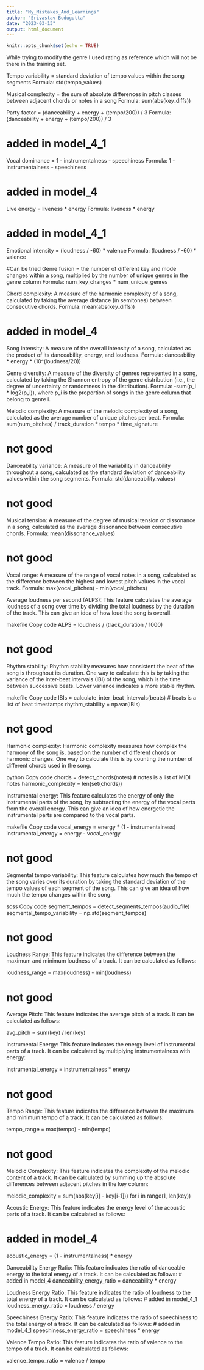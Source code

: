 ---
title: "My_Mistakes_And_Learnings"
author: "Srivastav Budugutta"
date: "2023-03-13"
output: html_document
---

```{r setup, include=FALSE}
knitr::opts_chunk$set(echo = TRUE)
```

While trying to modify the genre I used rating as reference which will not be there in the training set.


Tempo variability = standard deviation of tempo values within the song segments
Formula: std(tempo_values)

Musical complexity = the sum of absolute differences in pitch classes between adjacent chords or notes in a song
Formula: sum(abs(key_diffs))

Party factor = (danceability + energy + (tempo/200)) / 3
Formula: (danceability + energy + (tempo/200)) / 3

# added in model_4_1
Vocal dominance = 1 - instrumentalness - speechiness
Formula: 1 - instrumentalness - speechiness

# added in model_4
Live energy = liveness * energy
Formula: liveness * energy

# added in model_4_1
Emotional intensity = (loudness / -60) * valence
Formula: (loudness / -60) * valence

#Can be tried
Genre fusion = the number of different key and mode changes within a song, multiplied by the number of unique genres in the genre column
Formula: num_key_changes * num_unique_genres



Chord complexity: A measure of the harmonic complexity of a song, calculated by taking the average distance (in semitones) between consecutive chords.
Formula: mean(abs(key_diffs))

# added in model_4
Song intensity: A measure of the overall intensity of a song, calculated as the product of its danceability, energy, and loudness.
Formula: danceability * energy * (10^(loudness/20))

Genre diversity: A measure of the diversity of genres represented in a song, calculated by taking the Shannon entropy of the genre distribution (i.e., the degree of uncertainty or randomness in the distribution).
Formula: -sum(p_i * log2(p_i)), where p_i is the proportion of songs in the genre column that belong to genre i.

Melodic complexity: A measure of the melodic complexity of a song, calculated as the average number of unique pitches per beat.
Formula: sum(num_pitches) / track_duration * tempo * time_signature


# not good
Danceability variance: A measure of the variability in danceability throughout a song, calculated as the standard deviation of danceability values within the song segments.
Formula: std(danceability_values)

# not good
Musical tension: A measure of the degree of musical tension or dissonance in a song, calculated as the average dissonance between consecutive chords.
Formula: mean(dissonance_values)

# not good
Vocal range: A measure of the range of vocal notes in a song, calculated as the difference between the highest and lowest pitch values in the vocal track.
Formula: max(vocal_pitches) - min(vocal_pitches)



Average loudness per second (ALPS): This feature calculates the average loudness of a song over time by dividing the total loudness by the duration of the track. This can give an idea of how loud the song is overall.

makefile
Copy code
ALPS = loudness / (track_duration / 1000)

# not good
Rhythm stability: Rhythm stability measures how consistent the beat of the song is throughout its duration. One way to calculate this is by taking the variance of the inter-beat intervals (IBI) of the song, which is the time between successive beats. Lower variance indicates a more stable rhythm.

makefile
Copy code
IBIs = calculate_inter_beat_intervals(beats)  # beats is a list of beat timestamps
rhythm_stability = np.var(IBIs)


# not good
Harmonic complexity: Harmonic complexity measures how complex the harmony of the song is, based on the number of different chords or harmonic changes. One way to calculate this is by counting the number of different chords used in the song.

python
Copy code
chords = detect_chords(notes)  # notes is a list of MIDI notes
harmonic_complexity = len(set(chords))


Instrumental energy: This feature calculates the energy of only the instrumental parts of the song, by subtracting the energy of the vocal parts from the overall energy. This can give an idea of how energetic the instrumental parts are compared to the vocal parts.

makefile
Copy code
vocal_energy = energy * (1 - instrumentalness)
instrumental_energy = energy - vocal_energy


# not good
Segmental tempo variability: This feature calculates how much the tempo of the song varies over its duration by taking the standard deviation of the tempo values of each segment of the song. This can give an idea of how much the tempo changes within the song.

scss
Copy code
segment_tempos = detect_segments_tempos(audio_file)
segmental_tempo_variability = np.std(segment_tempos)


# not good
Loudness Range: This feature indicates the difference between the maximum and minimum loudness of a track. It can be calculated as follows:

loudness_range = max(loudness) - min(loudness)

# not good
Average Pitch: This feature indicates the average pitch of a track. It can be calculated as follows:

avg_pitch = sum(key) / len(key)

Instrumental Energy: This feature indicates the energy level of instrumental parts of a track. It can be calculated by multiplying instrumentalness with energy:

instrumental_energy = instrumentalness * energy

# not good
Tempo Range: This feature indicates the difference between the maximum and minimum tempo of a track. It can be calculated as follows:

tempo_range = max(tempo) - min(tempo)

# not good
Melodic Complexity: This feature indicates the complexity of the melodic content of a track. It can be calculated by summing up the absolute differences between adjacent pitches in the key column:

melodic_complexity = sum(abs(key[i] - key[i-1])) for i in range(1, len(key))

Acoustic Energy: This feature indicates the energy level of the acoustic parts of a track. It can be calculated as follows:

# added in model_4
acoustic_energy = (1 - instrumentalness) * energy

Danceability Energy Ratio: This feature indicates the ratio of danceable energy to the total energy of a track. It can be calculated as follows:
# added in model_4
danceability_energy_ratio = danceability * energy

Loudness Energy Ratio: This feature indicates the ratio of loudness to the total energy of a track. It can be calculated as follows:
# added in model_4_1
loudness_energy_ratio = loudness / energy

Speechiness Energy Ratio: This feature indicates the ratio of speechiness to the total energy of a track. It can be calculated as follows:
# added in model_4_1
speechiness_energy_ratio = speechiness * energy

Valence Tempo Ratio: This feature indicates the ratio of valence to the tempo of a track. It can be calculated as follows:

valence_tempo_ratio = valence / tempo
